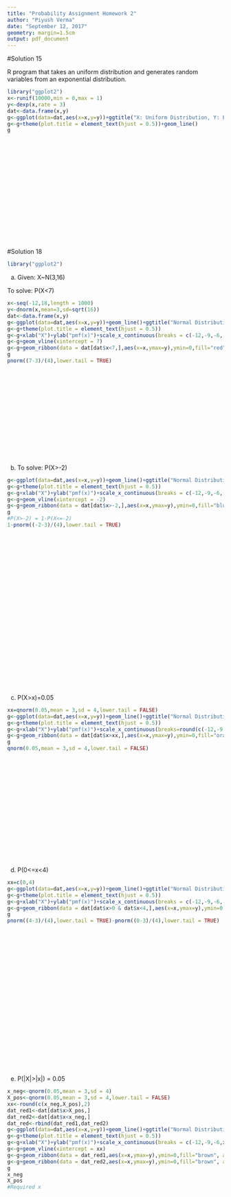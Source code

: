 ```yaml
---
title: "Probability Assignment Homework 2"
author: "Piyush Verma"
date: "September 12, 2017"
geometry: margin=1.5cm
output: pdf_document
---
```


#Solution 15

R program that takes an uniform distribution and generates random variables from an exponential distribution.


```r
library("ggplot2")
x<-runif(10000,min = 0,max = 1)
y<-dexp(x,rate = 3)
dat<-data.frame(x,y)
g<-ggplot(data=dat,aes(x=x,y=y))+ggtitle("X: Uniform Distribution, Y: Exponential Distribution")
g<-g+theme(plot.title = element_text(hjust = 0.5))+geom_line()
g

```
&nbsp; 
&nbsp;  
&nbsp;  
&nbsp;  
&nbsp;  
&nbsp;  
&nbsp;  
&nbsp;  
&nbsp;  
&nbsp;  
&nbsp;  
&nbsp;  
&nbsp;  
&nbsp;  
&nbsp;  

#Solution 18
```r

library("ggplot2")
```


(a)  
Given: X~N(3,16)  
  
To solve: P(X<7)
```r
x<-seq(-12,18,length = 1000)
y<-dnorm(x,mean=3,sd=sqrt(16))
dat<-data.frame(x,y)
g<-ggplot(data=dat,aes(x=x,y=y))+geom_line()+ggtitle("Normal Distribution")
g<-g+theme(plot.title = element_text(hjust = 0.5))
g<-g+xlab("X")+ylab("pmf(x)")+scale_x_continuous(breaks = c(-12,-9,-6,-3,0,3,6,7,9,12))
g<-g+geom_vline(xintercept = 7)
g<-g+geom_ribbon(data = dat[dat$x<7,],aes(x=x,ymax=y),ymin=0,fill="red", alpha=0.5)
g
pnorm((7-3)/(4),lower.tail = TRUE)
```
&nbsp;  
&nbsp;  
&nbsp;  
&nbsp;  
&nbsp;  
&nbsp;  
&nbsp;  
&nbsp;  
&nbsp;  
&nbsp;  
&nbsp;  
&nbsp;  
 

(b)  
To solve: P(X>-2)  
```r
g<-ggplot(data=dat,aes(x=x,y=y))+geom_line()+ggtitle("Normal Distribution")
g<-g+theme(plot.title = element_text(hjust = 0.5))
g<-g+xlab("X")+ylab("pmf(x)")+scale_x_continuous(breaks = c(-12,-9,-6,-3,-2,0,3,6,9,12))
g<-g+geom_vline(xintercept = -2)
g<-g+geom_ribbon(data = dat[dat$x>-2,],aes(x=x,ymax=y),ymin=0,fill="blue", alpha=0.5)
g
#P(X>-2) = 1-P(X<=-2)
1-pnorm((-2-3)/(4),lower.tail = TRUE)
```
&nbsp;  
&nbsp;  
&nbsp;  
&nbsp;  
&nbsp;  
&nbsp;  
&nbsp;  
&nbsp;  
&nbsp;  
&nbsp;  
&nbsp;  
&nbsp;  
&nbsp;  
&nbsp;  
&nbsp;  
&nbsp;  
&nbsp;  
&nbsp;  
&nbsp;  
&nbsp;  
&nbsp;  

(c)    
P(X>x)=0.05  
  
```r
xx=qnorm(0.05,mean = 3,sd = 4,lower.tail = FALSE)
g<-ggplot(data=dat,aes(x=x,y=y))+geom_line()+ggtitle("Normal Distribution")
g<-g+theme(plot.title = element_text(hjust = 0.5))
g<-g+xlab("X")+ylab("pmf(x)")+scale_x_continuous(breaks=round(c(-12,-9,-6,xx,0,3,6,round(xx,2),12),2))+geom_vline(xintercept = xx)
g<-g+geom_ribbon(data = dat[dat$x>xx,],aes(x=x,ymax=y),ymin=0,fill="orange", alpha=0.5)
g
qnorm(0.05,mean = 3,sd = 4,lower.tail = FALSE)
```
&nbsp;  
&nbsp;  
&nbsp;  
&nbsp;  
&nbsp;  
&nbsp;  
&nbsp;  
&nbsp;  
&nbsp;  
&nbsp;  
&nbsp;  
&nbsp;  
&nbsp;  
&nbsp;  


(d)  
P(0<=x<4)  
  
```r
xx=c(0,4)
g<-ggplot(data=dat,aes(x=x,y=y))+geom_line()+ggtitle("Normal Distribution")
g<-g+theme(plot.title = element_text(hjust = 0.5))
g<-g+xlab("X")+ylab("pmf(x)")+scale_x_continuous(breaks = c(-12,-9,-6,-3,0,3,6,round(xx,2),12))+geom_vline(xintercept = xx)
g<-g+geom_ribbon(data = dat[dat$x>0 & dat$x<4,],aes(x=x,ymax=y),ymin=0,fill="purple", alpha=0.5)
g
pnorm((4-3)/(4),lower.tail = TRUE)-pnorm((0-3)/(4),lower.tail = TRUE)
```
&nbsp;  
&nbsp;  
&nbsp;  
&nbsp;  
&nbsp;  
&nbsp;  
&nbsp;  
&nbsp;  
&nbsp;  
&nbsp;  
&nbsp;  
&nbsp;  
&nbsp;  
&nbsp;  
&nbsp;  
&nbsp;  
&nbsp;  
&nbsp;  
&nbsp;  
  
(e)  
P(|X|>|x|) = 0.05
```r
x_neg<-qnorm(0.05,mean = 3,sd = 4)
X_pos<-qnorm(0.05,mean = 3,sd = 4,lower.tail = FALSE)
xx<-round(c(x_neg,X_pos),2)
dat_red1<-dat[dat$x>X_pos,]
dat_red2<-dat[dat$x<x_neg,]
dat_red<-rbind(dat_red1,dat_red2)
g<-ggplot(data=dat,aes(x=x,y=y))+geom_line()+ggtitle("Normal Distribution")
g<-g+theme(plot.title = element_text(hjust = 0.5))
g<-g+xlab("X")+ylab("pmf(x)")+scale_x_continuous(breaks = c(-12,-9,-6,xx,0,3,6,12))
g<-g+geom_vline(xintercept = xx)
g<-g+geom_ribbon(data = dat_red1,aes(x=x,ymax=y),ymin=0,fill="brown", alpha=0.5)
g<-g+geom_ribbon(data = dat_red2,aes(x=x,ymax=y),ymin=0,fill="brown", alpha=0.5)
g
x_neg
X_pos
#Required x
```
